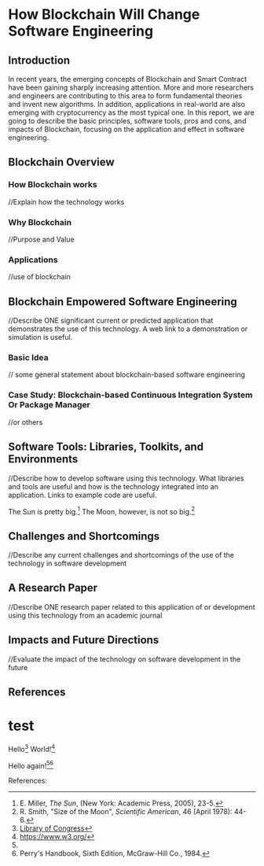 = How Blockchain Will Change Software Engineering =

== Introduction ==
In recent years, the emerging concepts of Blockchain and Smart Contract have been gaining sharply increasing attention. More and more researchers and engineers are contributing to this area to form fundamental theories and invent new algorithms. In addition, applications in real-world are also emerging with cryptocurrency as the most typical one. In this report, we are going to describe the basic principles, software tools, pros and cons, and impacts of Blockchain, focusing on the application and effect in software engineering.

== Blockchain Overview ==

=== How Blockchain works ===
//Explain how the technology works

=== Why Blockchain ===
//Purpose and Value

=== Applications ===
//use of blockchain

== Blockchain Empowered Software Engineering ==
//Describe ONE significant current or predicted application that demonstrates the use of this technology. A web link to a demonstration or simulation is useful.

=== Basic Idea ===
// some general statement about blockchain-based software engineering

=== Case Study: Blockchain-based Continuous Integration System Or Package Manager ===
//or others

== Software Tools: Libraries, Toolkits, and Environments ==
//Describe how to develop software using this technology. What libraries and tools are useful and how is the technology integrated into an application. Links to example code are useful.

The Sun is pretty big.<ref>E. Miller, ''The Sun'', (New York: Academic Press, 2005), 
23-5.</ref> The Moon, however, is not so big.<ref>R. Smith, "Size of the Moon", 
''Scientific American'', 46 (April 1978): 44-6.</ref>


== Challenges and Shortcomings ==
//Describe any current challenges and shortcomings of the use of the technology in software development

== A Research Paper ==
//Describe ONE research paper related to this application of or development using this technology from an academic journal

== Impacts and Future Directions ==
//Evaluate the impact of the technology on software development in the future

== References ==

<references />

{{reflist}}



= test=

Hello<ref name="LoC">[https://www.loc.gov/about/ Library of Congress]</ref> World!<ref>https://www.w3.org/</ref>

Hello again!<ref name="LoC" /><ref>Perry's Handbook, Sixth Edition, McGraw-Hill Co., 1984.</ref>

References:

<references/>
